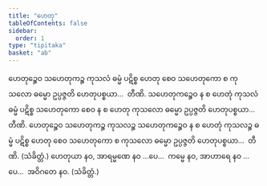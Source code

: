 ```yaml
---
title: "ဟေတု"
tableOfContents: false
sidebar:
  order: 1
type: "tipitaka"
basket: "ab"
---
```



<DynamicBreadcrumb />

<Division number="47">

<Paragraph number="1362">
ဟေတုဉ္စေဝ သဟေတုကဉ္စ ကုသလံ ဓမ္မံ ပဋိစ္စ ဟေတု စေဝ သဟေတုကော စ ကုသလော ဓမ္မော ဥပ္ပဇ္ဇတိ ဟေတုပစ္စယာ…  တီဏိ.
</Paragraph>

<Paragraph number="1363">
သဟေတုကဉ္စေဝ န စ ဟေတုံ ကုသလံ ဓမ္မံ ပဋိစ္စ သဟေတုကော စေဝ န စ ဟေတု ကုသလော ဓမ္မော ဥပ္ပဇ္ဇတိ ဟေတုပစ္စယာ…  တီဏိ.
</Paragraph>

<Paragraph number="1364">
ဟေတုဉ္စေဝ သဟေတုကဉ္စ ကုသလဉ္စ သဟေတုကဉ္စေဝ န စ ဟေတုံ ကုသလဉ္စ ဓမ္မံ ပဋိစ္စ ဟေတု စေဝ သဟေတုကော စ ကုသလော ဓမ္မော ဥပ္ပဇ္ဇတိ ဟေတုပစ္စယာ…  တီဏိ. (သံခိတ္တံ.)
</Paragraph>

</Division>
<Division number="48">

<Paragraph number="1365">
ဟေတုယာ နဝ, အာရမ္မဏေ နဝ …ပေ…  ကမ္မေ နဝ, အာဟာရေ နဝ …ပေ…  အဝိဂတေ နဝ. (သံခိတ္တံ.)
</Paragraph>
</Division>